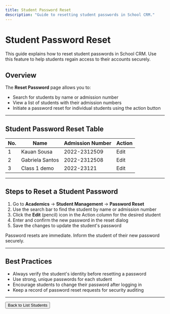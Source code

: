 ```yaml
---
title: Student Password Reset
description: "Guide to resetting student passwords in School CRM."
---
```


# Student Password Reset

This guide explains how to reset student passwords in School CRM. Use this feature to help students regain access to their accounts securely.

## Overview

The **Reset Password** page allows you to:
- Search for students by name or admission number
- View a list of students with their admission numbers
- Initiate a password reset for individual students using the action button

---

## Student Password Reset Table

| No. | Name             | Admission Number | Action    |
|-----|------------------|-----------------|-----------|
| 1   | Kauan Sousa      | 2022-2312509    | Edit      |
| 2   | Gabriela Santos  | 2022-2312508    | Edit      |
| 3   | Class 1 demo     | 2022-23121      | Edit      |

---

## Steps to Reset a Student Password

1. Go to **Academics** → **Student Management** → **Password Reset**
2. Use the search bar to find the student by name or admission number
3. Click the **Edit** (pencil) icon in the Action column for the desired student
4. Enter and confirm the new password in the reset dialog
5. Save the changes to update the student's password

<Callout type="info">
  Password resets are immediate. Inform the student of their new password securely.
</Callout>

---

## Best Practices
- Always verify the student's identity before resetting a password
- Use strong, unique passwords for each student
- Encourage students to change their password after logging in
- Keep a record of password reset requests for security auditing

---

<Button href="/student/list-students" variant="primary">
  Back to List Students
</Button> 